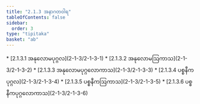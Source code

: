 ```yaml
---
title: "2.1.3 အနာဂတဝါရ"
tableOfContents: false
sidebar:
  order: 3
type: "tipitaka"
basket: "ab"
---
```



<DynamicBreadcrumb />



<TableOfContents>
* [2.1.3.1 အနုလောမပုဂ္ဂလ](2-1-3/2-1-3-1)
* [2.1.3.2 အနုလောမဩကာသ](2-1-3/2-1-3-2)
* [2.1.3.3 အနုလောမပုဂ္ဂလောကာသ](2-1-3/2-1-3-3)
* [2.1.3.4 ပစ္စနီကပုဂ္ဂလ](2-1-3/2-1-3-4)
* [2.1.3.5 ပစ္စနီကဩကာသ](2-1-3/2-1-3-5)
* [2.1.3.6 ပစ္စနီကပုဂ္ဂလောကာသ](2-1-3/2-1-3-6)
</TableOfContents>
